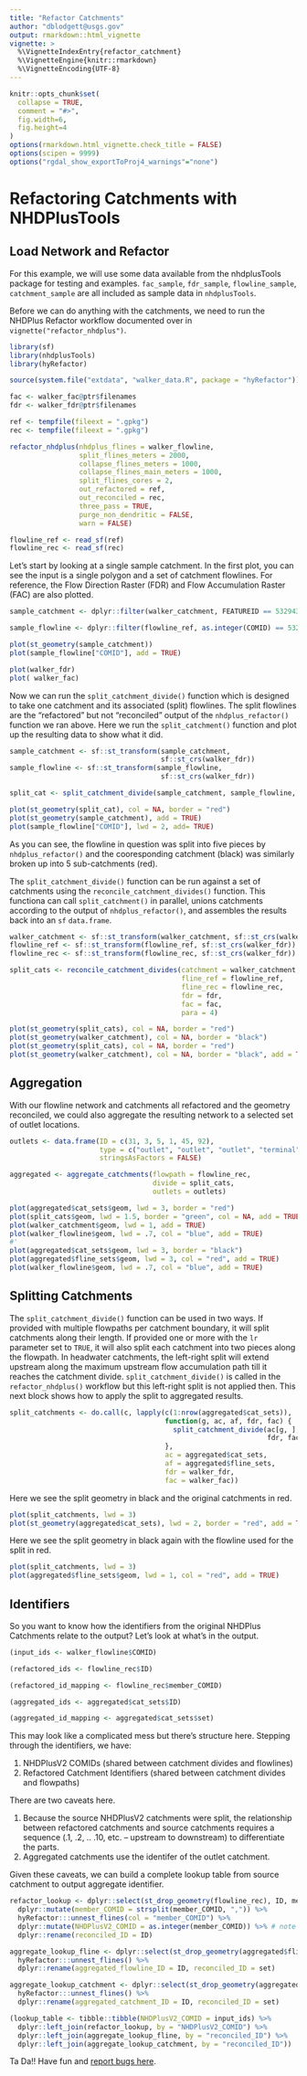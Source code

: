 ```yaml
---
title: "Refactor Catchments"
author: "dblodgett@usgs.gov"
output: rmarkdown::html_vignette
vignette: >
  %\VignetteIndexEntry{refactor_catchment}
  %\VignetteEngine{knitr::rmarkdown}
  %\VignetteEncoding{UTF-8}
---
```


```r
knitr::opts_chunk$set(
  collapse = TRUE,
  comment = "#>",
  fig.width=6,
  fig.height=4
)
options(rmarkdown.html_vignette.check_title = FALSE)
options(scipen = 9999)
options("rgdal_show_exportToProj4_warnings"="none")
```
# Refactoring Catchments with NHDPlusTools

## Load Network and Refactor

For this example, we will use some data available from the nhdplusTools package for testing and examples. `fac_sample`, `fdr_sample`, `flowline_sample`, `catchment_sample` are all included as sample data in `nhdplusTools`.

Before we can do anything with the catchments, we need to run the NHDPlus Refactor workflow documented over in `vignette("refactor_nhdplus")`.

```r
library(sf)
library(nhdplusTools)
library(hyRefactor)

source(system.file("extdata", "walker_data.R", package = "hyRefactor"))

fac <- walker_fac@ptr$filenames
fdr <- walker_fdr@ptr$filenames

ref <- tempfile(fileext = ".gpkg")
rec <- tempfile(fileext = ".gpkg")

refactor_nhdplus(nhdplus_flines = walker_flowline,
                 split_flines_meters = 2000,
                 collapse_flines_meters = 1000,
                 collapse_flines_main_meters = 1000,
                 split_flines_cores = 2,
                 out_refactored = ref,
                 out_reconciled = rec,
                 three_pass = TRUE,
                 purge_non_dendritic = FALSE,
                 warn = FALSE)

flowline_ref <- read_sf(ref)
flowline_rec <- read_sf(rec)
```

Let's start by looking at a single sample catchment. In the first plot, you can see the input is a single polygon and a set of catchment flowlines. For reference, the Flow Direction Raster (FDR) and Flow Accumulation Raster (FAC) are also plotted.

```r
sample_catchment <- dplyr::filter(walker_catchment, FEATUREID == 5329435)

sample_flowline <- dplyr::filter(flowline_ref, as.integer(COMID) == 5329435)

plot(st_geometry(sample_catchment))
plot(sample_flowline["COMID"], add = TRUE)

plot(walker_fdr)
plot( walker_fac)
```

Now we can run the `split_catchment_divide()` function which is designed to take one catchment and its associated (split) flowlines. The split flowlines are the "refactored" but not "reconciled" output of the `nhdplus_refactor()` function we ran above. Here we run the `split_catchment()` function and plot up the resulting data to show what it did.

```r
sample_catchment <- sf::st_transform(sample_catchment, 
                                     sf::st_crs(walker_fdr))
sample_flowline <- sf::st_transform(sample_flowline, 
                                     sf::st_crs(walker_fdr))

split_cat <- split_catchment_divide(sample_catchment, sample_flowline, walker_fdr,  walker_fac)

plot(st_geometry(split_cat), col = NA, border = "red")
plot(st_geometry(sample_catchment), add = TRUE)
plot(sample_flowline["COMID"], lwd = 2, add= TRUE)
```

As you can see, the flowline in question was split into five pieces by `nhdplus_refactor()` and the cooresponding catchment (black) was similarly broken up into 5 sub-catchments (red).

The `split_catchment_divide()` function can be run against a set of catchments using the `reconcile_catchment_divides()` function. This functiona can call `split_catchment()` in parallel, unions catchments according to the output of `nhdplus_refactor()`, and assembles the results back into an `sf` `data.frame`.

```r
walker_catchment <- sf::st_transform(walker_catchment, sf::st_crs(walker_fdr))
flowline_ref <- sf::st_transform(flowline_ref, sf::st_crs(walker_fdr))
flowline_rec <- sf::st_transform(flowline_rec, sf::st_crs(walker_fdr))

split_cats <- reconcile_catchment_divides(catchment = walker_catchment, 
                                          fline_ref = flowline_ref, 
                                          fline_rec = flowline_rec, 
                                          fdr = fdr, 
                                          fac = fac, 
                                          para = 4)

plot(st_geometry(split_cats), col = NA, border = "red")
plot(st_geometry(walker_catchment), col = NA, border = "black")
plot(st_geometry(split_cats), col = NA, border = "red")
plot(st_geometry(walker_catchment), col = NA, border = "black", add = TRUE)
```

## Aggregation

With our flowline network and catchments all refactored and the geometry reconciled, we could also aggregate the resulting network to a selected set of outlet locations. 

```r
outlets <- data.frame(ID = c(31, 3, 5, 1, 45, 92),
                      type = c("outlet", "outlet", "outlet", "terminal", "outlet", "outlet"),
                      stringsAsFactors = FALSE)

aggregated <- aggregate_catchments(flowpath = flowline_rec, 
                                   divide = split_cats,
                                   outlets = outlets)

plot(aggregated$cat_sets$geom, lwd = 3, border = "red")
plot(split_cats$geom, lwd = 1.5, border = "green", col = NA, add = TRUE)
plot(walker_catchment$geom, lwd = 1, add = TRUE)
plot(walker_flowline$geom, lwd = .7, col = "blue", add = TRUE)
#'
plot(aggregated$cat_sets$geom, lwd = 3, border = "black")
plot(aggregated$fline_sets$geom, lwd = 3, col = "red", add = TRUE)
plot(walker_flowline$geom, lwd = .7, col = "blue", add = TRUE)
```

## Splitting Catchments

The `split_catchment_divide()` function can be used in two ways. If provided with multiple flowpaths per catchment boundary, it will split catchments along their length. If provided one or more with the `lr` parameter set to `TRUE`, it will also split each catchment into two pieces along the flowpath. In headwater catchments, the left-right split will extend upstream along the maximum upstream flow accumulation path till it reaches the catchment divide. `split_catchment_divide()` is called in the `refactor_nhdplus()` workflow but this left-right split is not applied then. This next block shows how to apply the split to aggregated results.

```r

split_catchments <- do.call(c, lapply(c(1:nrow(aggregated$cat_sets)), 
                                      function(g, ac, af, fdr, fac) {
                                        split_catchment_divide(ac[g, ], af[g, ], 
                                                               fdr, fac, lr = TRUE)
                                      }, 
                                      ac = aggregated$cat_sets, 
                                      af = aggregated$fline_sets, 
                                      fdr = walker_fdr, 
                                      fac = walker_fac))
```

Here we see the split geometry in black and the original catchments in red.

```r
plot(split_catchments, lwd = 3)
plot(st_geometry(aggregated$cat_sets), lwd = 2, border = "red", add = TRUE)
```

Here we see the split geometry in black again with the flowline used for the split in red.

```r
plot(split_catchments, lwd = 3)
plot(aggregated$fline_sets$geom, lwd = 1, col = "red", add = TRUE)

```

## Identifiers

So you want to know how the identifiers from the original NHDPlus Catchments relate to the output? Let's look at what's in the output. 

```r
(input_ids <- walker_flowline$COMID)

(refactored_ids <- flowline_rec$ID)

(refactored_id_mapping <- flowline_rec$member_COMID)

(aggregated_ids <- aggregated$cat_sets$ID)

(aggregated_id_mapping <- aggregated$cat_sets$set)
```

This may look like a complicated mess but there's structure here. Stepping through the identifiers, we have:

1. NHDPlusV2 COMIDs (shared between catchment divides and flowlines)
1. Refactored Catchment Identifiers (shared between catchment divides and flowpaths)

There are two caveats here.

1. Because the source NHDPlusV2 catchments were split, the relationship between refactored catchments and source catchments requires a sequence (.1, .2, .. .10, etc. -- upstream to downstream) to differentiate the parts.
2. Aggregated catchments use the identifer of the outlet catchment.

Given these caveats, we can build a complete lookup table from source catchment to output aggregate identifier.

```r

refactor_lookup <- dplyr::select(st_drop_geometry(flowline_rec), ID, member_COMID) %>%
  dplyr::mutate(member_COMID = strsplit(member_COMID, ",")) %>%
  hyRefactor:::unnest_flines(col = "member_COMID") %>%
  dplyr::mutate(NHDPlusV2_COMID = as.integer(member_COMID)) %>% # note as.integer truncates
  dplyr::rename(reconciled_ID = ID)

aggregate_lookup_fline <- dplyr::select(st_drop_geometry(aggregated$fline_sets), ID, set) %>%
  hyRefactor:::unnest_flines() %>%
  dplyr::rename(aggregated_flowline_ID = ID, reconciled_ID = set)

aggregate_lookup_catchment <- dplyr::select(st_drop_geometry(aggregated$cat_sets), ID, set) %>%
  hyRefactor:::unnest_flines() %>%
  dplyr::rename(aggregated_catchment_ID = ID, reconciled_ID = set)

(lookup_table <- tibble::tibble(NHDPlusV2_COMID = input_ids) %>%
  dplyr::left_join(refactor_lookup, by = "NHDPlusV2_COMID") %>%
  dplyr::left_join(aggregate_lookup_fline, by = "reconciled_ID") %>%
  dplyr::left_join(aggregate_lookup_catchment, by = "reconciled_ID"))

```

Ta Da!! Have fun and [report bugs here](https://github.com/dblodgett-usgs/nhdplusTools/issues). 